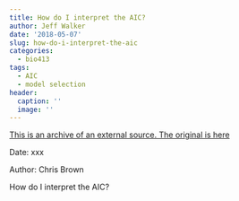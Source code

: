 ```yaml
---
title: How do I interpret the AIC?
author: Jeff Walker
date: '2018-05-07'
slug: how-do-i-interpret-the-aic
categories:
  - bio413
tags:
  - AIC
  - model selection
header:
  caption: ''
  image: ''
---
```

[This is an archive of an external source. The original is here](http://www.seascapemodels.org/rstats/2018/04/13/how-to-use-the-AIC.html)

Date: xxx

Author: Chris Brown

How do I interpret the AIC?
